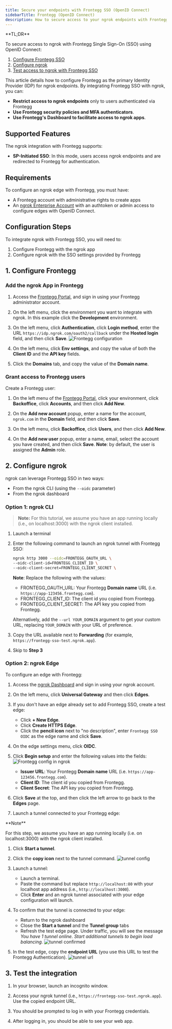 ```yaml
---
title: Secure your endpoints with Frontegg SSO (OpenID Connect)
sidebarTitle: Frontegg (OpenID Connect)
description: How to secure access to your ngrok endpoints with Frontegg SSO (OpenID Connect)
---
```



<Disclaimer />
<Tip>
**TL;DR**



To secure access to ngrok with Frontegg Single Sign-On (SSO) using OpenID Connect:

1. [Configure Frontegg SSO](#configure-frontegg)
1. [Configure ngrok](#configure-ngrok)
1. [Test access to ngrok with Frontegg SSO](#test-sso)
</Tip>

This article details how to configure Frontegg as the primary Identity Provider (IDP) for ngrok endpoints.
By integrating Frontegg SSO with ngrok, you can:

- **Restrict access to ngrok endpoints** only to users authenticated via Frontegg
- **Use Frontegg security policies and MFA authenticators**.
- **Use Frontegg's Dashboard to facilitate access to ngrok apps**.

## Supported Features

The ngrok integration with Frontegg supports:

- **SP-Initiated SSO**: In this mode, users access ngrok endpoints and are redirected to Frontegg for authentication.

## Requirements

To configure an ngrok edge with Frontegg, you must have:

- A Frontegg account with administrative rights to create apps
- An [ngrok Enterprise Account](https://ngrok.com/pricing) with an authtoken or admin access to configure edges with OpenID Connect.

## Configuration Steps

To integrate ngrok with Frontegg SSO, you will need to:

1. Configure Frontegg with the ngrok app
1. Configure ngrok with the SSO settings provided by Frontegg

## 1. Configure Frontegg 

### Add the ngrok App in Frontegg

1. Access the [Frontegg Portal](https://portal.frontegg.com/), and sign in using your Frontegg administrator account.

1. On the left menu, click the environment you want to integrate with ngrok. In this example click the **Development** environment.

1. On the left menu, click **Authentication**, click **Login method**, enter the URL `https://idp.ngrok.com/oauth2/callback` under the **Hosted login** field, and then click **Save**.
   ![Frontegg configuration](../img/frontegg/img/ngrok_url_configuration_frontegg.png)

1. On the left menu, click **Env settings**, and copy the value of both the **Client ID** and the **API key** fields.

1. Click the **Domains** tab, and copy the value of the **Domain name**.

### Grant access to Frontegg users

Create a Frontegg user:

1. On the left menu of the [Frontegg Portal](https://portal.frontegg.com/), click your environment, click **Backoffice**, click **Accounts**, and then click **Add New**.

1. On the **Add new account** popup, enter a name for the account, `ngrok.com` in the **Domain** field, and then click **Save**.

1. On the left menu, click **Backoffice**, click **Users**, and then click **Add New**.

1. On the **Add new user** popup, enter a name, email, select the account you have created, and then click **Save**.
   **Note**: by default, the user is assigned the **Admin** role.

## 2. Configure ngrok 

ngrok can leverage Frontegg SSO in two ways:

- From the ngrok CLI (using the `--oidc` parameter)
- From the ngrok dashboard

### **Option 1**: ngrok CLI

> **Note:** For this tutorial, we assume you have an app running locally (i.e., on localhost:3000) with the ngrok client installed.

1. Launch a terminal

1. Enter the following command to launch an ngrok tunnel with Frontegg SSO:

   ```bash
   ngrok http 3000 --oidc=FRONTEGG_OAUTH_URL \
   --oidc-client-id=FRONTEGG_CLIENT_ID \
   --oidc-client-secret=FRONTEGG_CLIENT_SECRET \
   ```

   **Note**: Replace the following with the values:
   - FRONTEGG_OAUTH_URL: Your Frontegg **Domain name** URL (i.e. `https://app-123456.frontegg.com`).
   - FRONTEGG_CLIENT_ID: The client id you copied from Frontegg.
   - FRONTEGG_CLIENT_SECRET: The API key you copied from Frontegg.

   Alternatively, add the `--url YOUR_DOMAIN` argument to get your custom URL, replacing `YOUR_DOMAIN` with your URL of preference.

1. Copy the URL available next to **Forwarding** (for example, `https://frontegg-sso-test.ngrok.app`).

1. Skip to **Step 3**

### **Option 2**: ngrok Edge

To configure an edge with Frontegg:

1. Access the [ngrok Dashboard](https://dashboard.ngrok.com/) and sign in using your ngrok account.

1. On the left menu, click **Universal Gateway** and then click **Edges**.

1. If you don't have an edge already set to add Frontegg SSO, create a test edge:
   - Click **+ New Edge**.
   - Click **Create HTTPS Edge**.
   - Click the **pencil icon** next to "no description", enter `Frontegg SSO OIDC` as the edge name and click **Save**.

1. On the edge settings menu, click **OIDC**.

1. Click **Begin setup** and enter the following values into the fields:
   ![Frontegg config in ngrok](../img/frontegg/img/frontegg-1.png)
   - **Issuer URL**: Your Frontegg **Domain name** URL (i.e. `https://app-123456.frontegg.com`).
   - **Client ID**: The client id you copied from Frontegg.
   - **Client Secret**: The API key you copied from Frontegg.

1. Click **Save** at the top, and then click the left arrow to go back to the **Edges** page.

1. Launch a tunnel connected to your Frontegg edge:
<Tip>
**Note**


For this step, we assume you have an app running locally (i.e. on localhost:3000) with the ngrok client installed.
</Tip>

1. Click **Start a tunnel**.

1. Click the **copy icon** next to the tunnel command.
   ![tunnel config](../img/frontegg/img/frontegg-2.png)

1. Launch a tunnel:
   - Launch a terminal.
   - Paste the command but replace `http://localhost:80` with your localhost app address (i.e., `http://localhost:3000`).
   - Click **Enter** and an ngrok tunnel associated with your edge configuration will launch.

1. To confirm that the tunnel is connected to your edge:
   - Return to the ngrok dashboard
   - Close the **Start a tunnel** and the **Tunnel group** tabs
   - Refresh the test edge page. Under traffic, you will see the message _You have 1 tunnel online. Start additional tunnels to begin load balancing._
     ![tunnel confirmed](../img/frontegg/img/frontegg-3.png)

1. In the test edge, copy the **endpoint URL** (you use this URL to test the Frontegg Authentication).
   ![tunnel url](../img/frontegg/img/frontegg-4.png)

## 3. Test the integration 

1. In your browser, launch an incognito window.

1. Access your ngrok tunnel (i.e., `https://frontegg-sso-test.ngrok.app`). Use the copied endpoint URL.

1. You should be prompted to log in with your Frontegg credentials.

1. After logging in, you should be able to see your web app.
